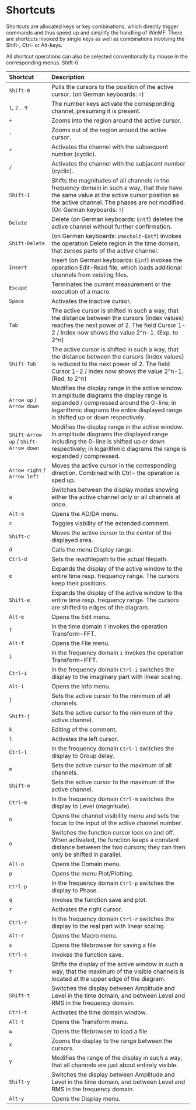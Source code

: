 # Shortcuts

Shortcuts are allocated keys or key combinations, which directly trigger commands and thus speed up and simplify the handling of WinMF. There are shortcuts invoked by single keys as well as combinations involving the Shift-, Ctrl- or Alt-keys.

All shortcut operations can also be selected conventionally by mouse in the corresponding menus.
Shift-0

| Shortcut              | Description   |
| :------------         | :------------ |
| ``Shift-0``           | Pulls the cursors to the position of the active cursor. (on German keyboards: ``=``) |
| ``1``, ``2``... ``9`` | The number keys activate the corresponding channel, presuming it is present. |
| ``+``                 | Zooms into the region around the active cursor. |
| ``-``                 | Zooms out of the region around the active cursor. |
| ``*``                 | Activates the channel with the subsequent number (cyclic). |
| ``/``                 | Activates the channel with the subjacent number (cyclic). |
| ``Shift-1``           | Shifts the magnitudes of all channels in the frequency domain in such a way, that they have the same value at the active cursor position as the active channel. The phases are not modified. (On German keyboards: ``!``) |
| ``Delete``            | Delete (on German keyboards: ``Entf``) deletes the active channel without further confirmation. |
| ``Shift-Delete``      | (on German keyboards: ``Umschalt-Entf``) invokes the operation Delete region in the time domain, that zeroes parts of the active channel. |
| ``Insert``            | Insert (on German keyboards: ``Einf``) invokes the operation Edit-Read file, which loads additional channels from existing files. |
| ``Escape``            | Terminates the current measurement or the execution of a macro. |
| ``Space``             | Activates the inactive cursor. |
| ``Tab``               | The active cursor is shifted in such a way, that the distance between the cursors (Index values) reaches the next power of 2. The field Cursor 1-2 / Index now shows the value 2^n-1. (Exp. to 2^n) |
| ``Shift-Tab``         | The active cursor is shifted in such a way, that the distance between the cursors (Index values) is reduced to the next power of 2. The field Cursor 1-2 / Index now shows the value 2^n-1. (Red. to 2^n) |
| ``Arrow up`` / ``Arrow down`` | Modifies the display range in the active window. In amplitude diagrams the display range is expanded / compressed around the 0-line; in logarithmic diagrams the entire displayed range is shifted up or down respectively. |
| ``Shift-Arrow up`` / ``Shift-Arrow down`` | Modifies the display range in the active window. In amplitude diagrams the displayed range including the 0-line is shifted up or down respectively; in logarithmic diagrams the range is expanded / compressed. |
| ``Arrow right`` / ``Arrow left`` | Moves the active cursor in the corresponding direction. Combined with Ctrl- the operation is sped up. |
| ``a``                 | Switches between the display modes showing either the active channel only or all channels at once. |
| ``Alt-a``             | Opens the AD/DA menu. |
| ``c``                 | Toggles visbility of the extended comment. |
| ``Shift-c``           | Moves the active cursor to the center of the displayed area. |
| ``d``                 | Calls the menu Display range. |
| ``Ctrl-d``            | Sets the readfilepath to the actual filepath. |
| ``e``                 | Expands the display of the active window to the entire time resp. frequency range. The cursors keep their positions. |
| ``Shift-e``           | Expands the display of the active window to the entire time resp. frequency range. The cursors are shifted to edges of the diagram. |
| ``Alt-e``             | Opens the Edit menu. |
| ``f``                 | In the time domain ``f`` invokes the operation Transform-FFT. |
| ``Alt-f``             | Opens the File menu. |
| ``i``                 | In the frequency domain ``i`` invokes the operation Transform-IFFT. |
| ``Ctrl-i``            | In the frequency domain ``Ctrl-i`` switches the display to the imaginary part with linear scaling. |
| ``Alt-i``             | Opens the Info menu. |
| ``j``                 | Sets the active cursor to the minimum of all channels. |
| ``Shift-j``           | Sets the active cursor to the minimum of the active channel. |
| ``k``                 | Editing of the comment. |
| ``l``                 | Activates the left cursor. |
| ``Ctrl-l``            | In the frequency domain ``Ctrl-l`` switches the display to Group delay. |
| ``m``                 | Sets the active cursor to the maximum of all channels. |
| ``Shift-m``           | Sets the active cursor to the maximum of the active channel. |
| ``Ctrl-m``            | In the frequency domain ``Ctrl-m`` switches the display to Level (magnitude). |
| ``n``                 | Opens the channel visibility menu and sets the focus to the input of the active channel number. |
| ``o``                 | Switches the function cursor lock on and off. When activated, the function keeps a constant distance between the two cursors; they can then only be shifted in parallel. |
| ``Alt-o``             | Opens the Domain menu. |
| ``p``                 | Opens the menu Plot/Plotting. |
| ``Ctrl-p``            | In the frequency domain ``Ctrl-p`` switches the display to Phase. |
| ``q``                 | Invokes the function save and plot. |
| ``r``                 | Activates the right cursor. |
| ``Ctrl-r``            | In the frequency domain ``Ctrl-r`` switches the display to the real part with linear scaling. |
| ``Alt-r``             | Opens the Macro menu. |
| ``s``                 | Opens the filebrowser for saving a file |
| ``Ctrl-s``            | Invokes the function save. |
| ``t``                 | Shifts the display of the active window in such a way, that the maximum of the visible channels is located at the upper edge of the diagram. |
| ``Shift-t``           | Switches the display between Amplitude and Level in the time domain, and between Level and RMS in the frequency domain. |
| ``Ctrl-t``            | Activates the time domain window. |
| ``Alt-t``             | Opens the Transform menu. |
| ``w``                 | Opens the filebrowser to load a file |
| ``x``                 | Zooms the display to the range between the cursors. |
| ``y``                 | Modifies the range of the display in such a way, that all channels are just about entirely visible. |
| ``Shift-y``           | Switches the display between Amplitude and Level in the time domain, and between Level and RMS in the frequency domain. |
| ``Alt-y``             | Opens the Display menu. |
